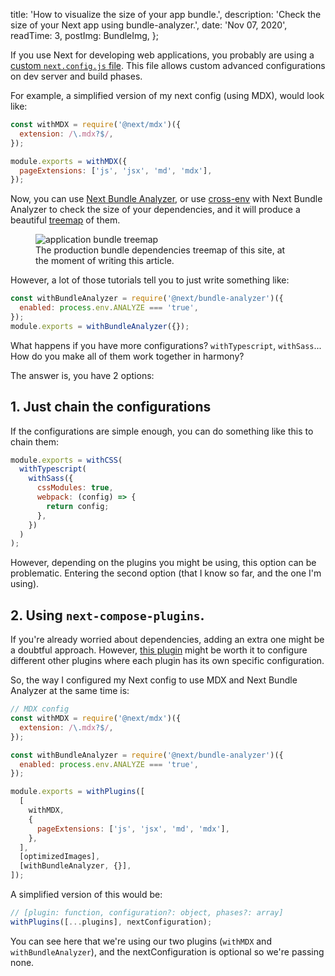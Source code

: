 
  title: 'How to visualize the size of your app bundle.',
  description: 'Check the size of your Next app using bundle-analyzer.',
  date: 'Nov 07, 2020',
  readTime: 3,
  postImg: BundleImg,
};


If you use Next for developing web applications, you probably are using a [custom `next.config.js` file](https://nextjs.org/docs/api-reference/next.config.js/introduction). This file allows custom advanced configurations on dev server and build phases.

For example, a simplified version of my next config (<Link href="/blog/2020-11-05-setup"><a>using MDX</a></Link>), would look like:

```js
const withMDX = require('@next/mdx')({
  extension: /\.mdx?$/,
});

module.exports = withMDX({
  pageExtensions: ['js', 'jsx', 'md', 'mdx'],
});
```

Now, you can use [Next Bundle Analyzer](https://github.com/vercel/next.js/tree/canary/packages/next-bundle-analyzer), or use [cross-env](https://flaviocopes.com/nextjs-analyze-app-bundle/) with Next Bundle Analyzer to check the size of your dependencies, and it will produce a beautiful [treemap](https://en.wikipedia.org/wiki/Treemapping) of them.

<figure>
  <img src={BundleImg} alt="application bundle treemap" />
  <figcaption>
    The production bundle dependencies treemap of this site, at the moment of
    writing this article.
  </figcaption>
</figure>

However, a lot of those tutorials tell you to just write something like:

```js
const withBundleAnalyzer = require('@next/bundle-analyzer')({
  enabled: process.env.ANALYZE === 'true',
});
module.exports = withBundleAnalyzer({});
```

What happens if you have more configurations? `withTypescript`, `withSass`... How do you make all of them work together in harmony?

The answer is, you have 2 options:

## 1. Just chain the configurations

If the configurations are simple enough, you can do something like this to chain them:

```js
module.exports = withCSS(
  withTypescript(
    withSass({
      cssModules: true,
      webpack: (config) => {
        return config;
      },
    })
  )
);
```

However, depending on the plugins you might be using, this option can be problematic. Entering the second option (that I know so far, and the one I'm using).

## 2. Using `next-compose-plugins`.

If you're already worried about dependencies, adding an extra one might be a doubtful approach. However, [this plugin](https://github.com/cyrilwanner/next-compose-plugins) might be worth it to configure different other plugins where each plugin has its own specific configuration.

So, the way I configured my Next config to use MDX and Next Bundle Analyzer at the same time is:

```js
// MDX config
const withMDX = require('@next/mdx')({
  extension: /\.mdx?$/,
});

const withBundleAnalyzer = require('@next/bundle-analyzer')({
  enabled: process.env.ANALYZE === 'true',
});

module.exports = withPlugins([
  [
    withMDX,
    {
      pageExtensions: ['js', 'jsx', 'md', 'mdx'],
    },
  ],
  [optimizedImages],
  [withBundleAnalyzer, {}],
]);
```

A simplified version of this would be:

```js
// [plugin: function, configuration?: object, phases?: array]
withPlugins([...plugins], nextConfiguration);
```

You can see here that we're using our two plugins (`withMDX` and `withBundleAnalyzer`), and the nextConfiguration is optional so we're passing none.
